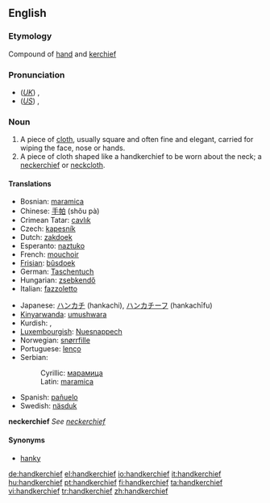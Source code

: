 ==English==

===Etymology===
Compound of [[hand]] and [[kerchief]]

===Pronunciation===
*(''[[Received Pronunciation|UK]]'') {{IPA|/ˈhæŋkətʃɪf/}}, {{SAMPA|/"h{Nk@tSIf/}}
*(''[[General American|US]]'') {{IPA|/ˈhæŋkɚtʃɪf/}}, {{SAMPA|/"h{Nk@`tSIf/}}

===Noun===
{{en-noun|handkerchieves}}

# A piece of [[cloth]], usually square and often fine and elegant, carried for wiping the face, nose or hands.
# A piece of cloth shaped like a handkerchief to be worn about the neck; a [[neckerchief]] or [[neckcloth]].

====Translations====
{{trans-top|cloth for wiping the face, nose or hands}}
*Bosnian: [[maramica#Bosnian|maramica]] {{f}}
*Chinese: [[手帕]] (shǒu pà)
*Crimean Tatar: [[cavlık]]
*Czech: [[kapesník]] {{m}}
*Dutch: [[zakdoek]] {{m}}
*Esperanto: [[naztuko]]
*French: [[mouchoir]] {{m}}
*[[Frisian]]: [[bûsdoek]]
*German: [[Taschentuch]] {{m}}
*Hungarian: [[zseb]][[kendő]]
*Italian: [[fazzoletto]] {{m}}
{{trans-mid}}
*Japanese: [[ハンカチ]] (hankachi), [[ハンカチーフ]] (hankachīfu)
*[[Kinyarwanda]]: [[umushwara]]
*Kurdish: {{KUchar|[[ده‌سه‌سڕ]]}}, {{KUchar|[[ده‌سته‌سڕ]]}}
*[[Luxembourgish]]: [[Nuesnappech]]
*Norwegian: [[snørrfille]]
*Portuguese: [[lenço]] {{m}}
*Serbian:
*:Cyrillic: [[марамица#Serbian|марамица]] {{f}}
*:Latin: [[maramica#Serbian|maramica]] {{f}}
*Spanish: [[pañuelo]] {{m}}
*Swedish: [[näsduk]]
{{trans-bottom}}

'''neckerchief'''
''See [[neckerchief]]''

====Synonyms====
*[[hanky]]

[[de:handkerchief]]
[[el:handkerchief]]
[[io:handkerchief]]
[[it:handkerchief]]
[[hu:handkerchief]]
[[pt:handkerchief]]
[[fi:handkerchief]]
[[ta:handkerchief]]
[[vi:handkerchief]]
[[tr:handkerchief]]
[[zh:handkerchief]]